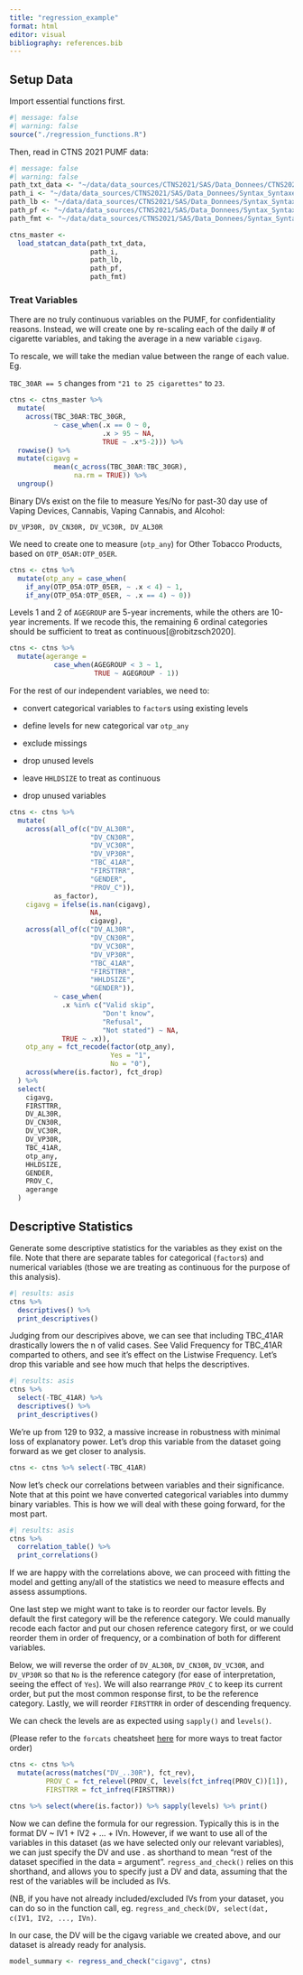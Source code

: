 ```yaml
---
title: "regression_example"
format: html
editor: visual
bibliography: references.bib
---
```


## Setup Data

Import essential functions first.

```r
#| message: false
#| warning: false
source("./regression_functions.R")
```

Then, read in CTNS 2021 PUMF data:

```r
#| message: false
#| warning: false
path_txt_data <- "~/data/data_sources/CTNS2021/SAS/Data_Donnees/CTNS2021ECTN_P.txt"
path_i <- "~/data/data_sources/CTNS2021/SAS/Data_Donnees/Syntax_Syntaxe/SAS/CTNS2021ECTN_P_i.SAS"
path_lb <- "~/data/data_sources/CTNS2021/SAS/Data_Donnees/Syntax_Syntaxe/SAS/CTNS2021ECTN_P_lbe.SAS"
path_pf <- "~/data/data_sources/CTNS2021/SAS/Data_Donnees/Syntax_Syntaxe/SAS/CTNS2021ECTN_P_pfe.SAS"
path_fmt <- "~/data/data_sources/CTNS2021/SAS/Data_Donnees/Syntax_Syntaxe/SAS/CTNS2021ECTN_P_fmt.SAS"

ctns_master <- 
  load_statcan_data(path_txt_data,
                    path_i,
                    path_lb,
                    path_pf,
                    path_fmt)
```

### Treat Variables

There are no truly continuous variables on the PUMF, for confidentiality reasons. Instead, we will create one by re-scaling each of the daily \# of cigarette variables, and taking the average in a new variable `cigavg`.

To rescale, we will take the median value between the range of each value. Eg.

`TBC_30AR == 5` changes from `"21 to 25 cigarettes"` to `23`.

```r
ctns <- ctns_master %>% 
  mutate(
    across(TBC_30AR:TBC_30GR, 
           ~ case_when(.x == 0 ~ 0,
                       .x > 95 ~ NA,
                       TRUE ~ .x*5-2))) %>%
  rowwise() %>% 
  mutate(cigavg = 
           mean(c_across(TBC_30AR:TBC_30GR),
                na.rm = TRUE)) %>%
  ungroup()
```

Binary DVs exist on the file to measure Yes/No for past-30 day use of Vaping Devices, Cannabis, Vaping Cannabis, and Alcohol:

`DV_VP30R, DV_CN30R, DV_VC30R, DV_AL30R`

We need to create one to measure (`otp_any`) for Other Tobacco Products, based on `OTP_05AR:OTP_05ER`.

```r
ctns <- ctns %>% 
  mutate(otp_any = case_when(
    if_any(OTP_05A:OTP_05ER, ~ .x < 4) ~ 1,
    if_any(OTP_05A:OTP_05ER, ~ .x == 4) ~ 0))
```

Levels 1 and 2 of `AGEGROUP` are 5-year increments, while the others are 10-year increments. If we recode this, the remaining 6 ordinal categories should be sufficient to treat as continuous[@robitzsch2020].

```r
ctns <- ctns %>% 
  mutate(agerange = 
           case_when(AGEGROUP < 3 ~ 1,
                     TRUE ~ AGEGROUP - 1))
```

For the rest of our independent variables, we need to:

-   convert categorical variables to `factor`s using existing levels

-   define levels for new categorical var `otp_any`

-   exclude missings

-   drop unused levels

-   leave `HHLDSIZE` to treat as continuous

-   drop unused variables

```r
ctns <- ctns %>% 
  mutate(
    across(all_of(c("DV_AL30R",
                    "DV_CN30R",
                    "DV_VC30R",
                    "DV_VP30R",
                    "TBC_41AR",
                    "FIRSTTRR",
                    "GENDER",
                    "PROV_C")),
           as_factor),
    cigavg = ifelse(is.nan(cigavg), 
                    NA, 
                    cigavg),
    across(all_of(c("DV_AL30R",
                    "DV_CN30R",
                    "DV_VC30R",
                    "DV_VP30R",
                    "TBC_41AR",
                    "FIRSTTRR",
                    "HHLDSIZE",
                    "GENDER")),
           ~ case_when(
             .x %in% c("Valid skip",
                       "Don't know",
                       "Refusal",
                       "Not stated") ~ NA,
             TRUE ~ .x)),
    otp_any = fct_recode(factor(otp_any),
                         Yes = "1",
                         No = "0"),
    across(where(is.factor), fct_drop)
  ) %>%
  select(
    cigavg,
    FIRSTTRR,
    DV_AL30R,
    DV_CN30R,
    DV_VC30R,
    DV_VP30R,
    TBC_41AR,
    otp_any,
    HHLDSIZE,
    GENDER,
    PROV_C,
    agerange
  )
```

## Descriptive Statistics

Generate some descriptive statistics for the variables as they exist on the file. Note that there are separate tables for categorical (`factor`s) and numerical variables (those we are treating as continuous for the purpose of this analysis).

```r
#| results: asis
ctns %>% 
  descriptives() %>% 
  print_descriptives()
```

Judging from our descripives above, we can see that including TBC_41AR drastically lowers the n of valid cases. See Valid Frequency for TBC_41AR comparted to others, and see it's effect on the Listwise Frequency. Let's drop this variable and see how much that helps the descriptives.\

```r
#| results: asis
ctns %>% 
  select(-TBC_41AR) %>% 
  descriptives() %>% 
  print_descriptives()
```

We're up from 129 to 932, a massive increase in robustness with minimal loss of explanatory power. Let's drop this variable from the dataset going forward as we get closer to analysis.

```r
ctns <- ctns %>% select(-TBC_41AR)
```

Now let's check our correlations between variables and their significance. Note that at this point we have converted categorical variables into dummy binary variables. This is how we will deal with these going forward, for the most part.

```r
#| results: asis
ctns %>% 
  correlation_table() %>% 
  print_correlations()
```

If we are happy with the correlations above, we can proceed with fitting the model and getting any/all of the statistics we need to measure effects and assess assumptions.

One last step we might want to take is to reorder our factor levels. By default the first category will be the reference category. We could manually recode each factor and put our chosen reference category first, or we could reorder them in order of frequency, or a combination of both for different variables.

Below, we will reverse the order of `DV_AL30R`, `DV_CN30R`, `DV_VC30R`, and `DV_VP30R` so that `No` is the reference category (for ease of interpretation, seeing the effect of `Yes`). We will also rearrange `PROV_C` to keep its current order, but put the most common response first, to be the reference category. Lastly, we will reorder `FIRSTTRR` in order of descending frequency.

We can check the levels are as expected using `sapply()` and `levels()`.

(Please refer to the `forcats` cheatsheet [here](https://rstudio.github.io/cheatsheets/factors.pdf) for more ways to treat factor order)

```r

ctns <- ctns %>% 
  mutate(across(matches("DV_..30R"), fct_rev),
         PROV_C = fct_relevel(PROV_C, levels(fct_infreq(PROV_C))[1]),
         FIRSTTRR = fct_infreq(FIRSTTRR))

ctns %>% select(where(is.factor)) %>% sapply(levels) %>% print()
```

Now we can define the formula for our regression. Typically this is in the format DV \~ IV1 + IV2 + ... + IVn. However, if we want to use all of the variables in this dataset (as we have selected only our relevant variables), we can just specify the DV and use . as shorthand to mean "rest of the dataset specified in the data = argument". `regress_and_check()` relies on this shorthand, and allows you to specify just a DV and data, assuming that the rest of the variables will be included as IVs.

(NB, if you have not already included/excluded IVs from your dataset, you can do so in the function call, eg. `regress_and_check(DV, select(dat, c(IV1, IV2, ..., IVn)`.

In our case, the DV will be the cigavg variable we created above, and our dataset is already ready for analysis.

```r
model_summary <- regress_and_check("cigavg", ctns)
```
